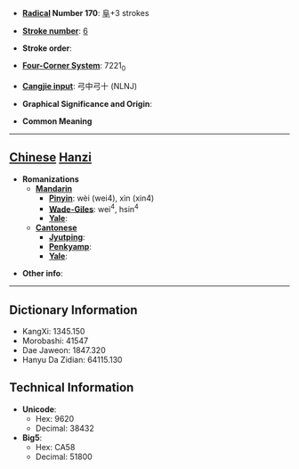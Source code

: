 * '''[[Wiktionary:Chinese radical index| Radical]] Number 170''': [[Wiktionary:Chinese radical index 阜|阜]]+3 strokes

* '''[[Wiktionary:Chinese total strokes index|Stroke number]]''': [[Wiktionary:Chinese total strokes index 6|6]]

* '''Stroke order''': 

* '''[[Wiktionary:Chinese four corner index|Four-Corner System]]''': 7221<sub>0</sub>

* '''[[Wiktionary:Chinese Cangjie index|Cangjie input]]''': 弓中弓十 (NLNJ)

* '''Graphical Significance and Origin''': 

* '''Common Meaning'''

----

== [[Chinese]] [[Hanzi]] ==

* '''Romanizations'''
** '''[[Mandarin]]'''
*** '''[[Pinyin]]''': wèi (wei4), xìn (xin4)
*** '''[[Wade-Giles]]''': wei<sup>4</sup>, hsin<sup>4</sup>
*** '''[[Yale]]''': 
** '''[[Cantonese]]'''
*** '''[[Jyutping]]''':
*** '''[[Penkyamp]]''': 
*** '''[[Yale]]''': 

* '''Other info''': 

----

== Dictionary Information ==

* KangXi: 1345.150
* Morobashi: 41547
* Dae Jaweon: 1847.320
* Hanyu Da Zidian: 64115.130

== Technical Information ==

* '''Unicode''':
** Hex: 9620
** Decimal: 38432
* '''Big5''':
** Hex: CA58
** Decimal: 51800